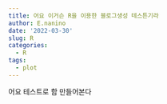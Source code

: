 ```yaml
---
title: 어요 이거슨 R을 이용한 블로그생성 테스튼기라
author: E.nanino
date: '2022-03-30'
slug: R
categories:
  - R
tags:
  - plot
---
```


어요 테스트로 함 만들어본다